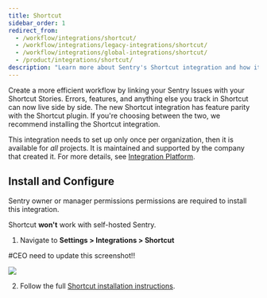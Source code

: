 ```yaml
---
title: Shortcut
sidebar_order: 1
redirect_from:
  - /workflow/integrations/shortcut/
  - /workflow/integrations/legacy-integrations/shortcut/
  - /workflow/integrations/global-integrations/shortcut/
  - /product/integrations/shortcut/
description: "Learn more about Sentry's Shortcut integration and how it can create a more efficient workflow by linking your Sentry Issues with your Shortcut Stories."
---
```


Create a more efficient workflow by linking your Sentry Issues with your Shortcut Stories. Errors, features, and anything else you track in Shortcut can now live side by side. The new Shortcut integration has feature parity with the Shortcut plugin. If you're choosing between the two, we recommend installing the Shortcut integration.

This integration needs to set up only once per organization, then it is available for _all_ projects. It is maintained and supported by the company that created it. For more details, see [Integration Platform](/product/integrations/integration-platform/).

## Install and Configure

<Note>

Sentry owner or manager permissions permissions are required to install this integration.

Shortcut **won't** work with self-hosted Sentry.

</Note>

1. Navigate to **Settings > Integrations > Shortcut**

#CEO need to update this screenshot!!

![](shortcut.png)

2. Follow the full [Shortcut installation instructions](https://help.shortcut.com/hc/en-us/articles/360026979272-Setting-up-the-Sentry-Integration).
